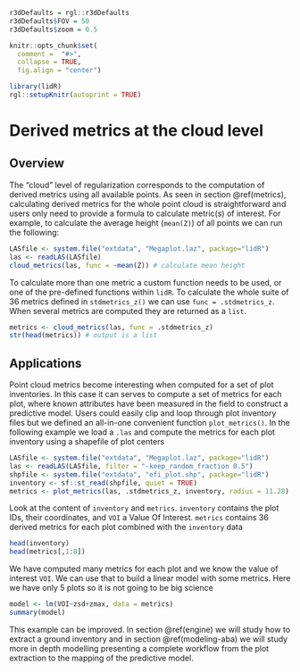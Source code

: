 ```r
r3dDefaults = rgl::r3dDefaults
r3dDefaults$FOV = 50
r3dDefaults$zoom = 0.5

knitr::opts_chunk$set(
  comment =  "#>", 
  collapse = TRUE,
  fig.align = "center")

library(lidR)
rgl::setupKnitr(autoprint = TRUE)
```


# Derived metrics at the cloud level {#cba}

## Overview {#cba-overview}

The "cloud" level of regularization corresponds to the computation of derived metrics using all available points. As seen in section \@ref(metrics), calculating derived metrics for the whole point cloud is straightforward and users only need to provide a formula to calculate metric(s) of interest. For example, to calculate the average height (`mean(Z)`) of all points we can run the following:

```r
LASfile <- system.file("extdata", "Megaplot.laz", package="lidR")
las <- readLAS(LASfile)
cloud_metrics(las, func = ~mean(Z)) # calculate mean height
```

To calculate more than one metric a custom function needs to be used, or one of the pre-defined functions within `lidR`. To calculate the whole suite of 36 metrics defined in `stdmetrics_z()` we can use `func = .stdmetrics_z`. When several metrics are computed they are returned as a `list`.


```r
metrics <- cloud_metrics(las, func = .stdmetrics_z)
str(head(metrics)) # output is a list
```

## Applications {#cba-applications}

Point cloud metrics become interesting when computed for a set of plot inventories. In this case it can serves to compute a set of metrics for each plot, where known attributes have been measured in the field to construct a predictive model. Users could easily clip and loop through plot inventory files but we defined an all-in-one convenient function `plot_metrics()`. In the following example we load a `.las` and compute the metrics for each plot inventory using a shapefile of plot centers

```r
LASfile <- system.file("extdata", "Megaplot.laz", package="lidR")
las <- readLAS(LASfile, filter = "-keep_random_fraction 0.5")
shpfile <- system.file("extdata", "efi_plot.shp", package="lidR")
inventory <- sf::st_read(shpfile, quiet = TRUE)
metrics <- plot_metrics(las, .stdmetrics_z, inventory, radius = 11.28)
```

Look at the content of `inventory` and `metrics`. `inventory` contains the plot IDs, their coordinates, and `VOI` a Value Of Interest. `metrics` contains 36 derived metrics for each plot combined with the `inventory` data

```r
head(inventory)
head(metrics[,1:8])
```

We have computed many metrics for each plot and we know the value of interest `VOI`. We can use that to build a linear model with some metrics. Here we have only 5 plots so it is not going to be big science

```r
model <- lm(VOI~zsd+zmax, data = metrics)
summary(model)
```

This example can be improved. In section \@ref(engine) we will study how to extract a ground inventory and in section \@ref(modeling-aba) we will study more in depth modelling presenting a complete workflow from the plot extraction to the mapping of the predictive model.
